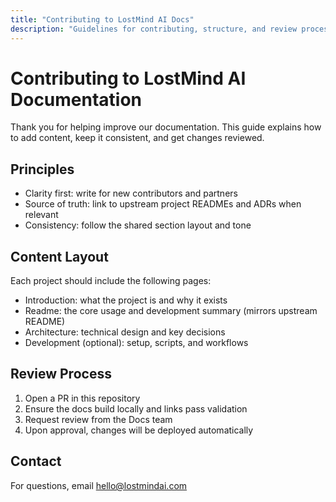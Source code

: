 ```yaml
---
title: "Contributing to LostMind AI Docs"
description: "Guidelines for contributing, structure, and review process"
---
```


# Contributing to LostMind AI Documentation

Thank you for helping improve our documentation. This guide explains how to add content, keep it consistent, and get changes reviewed.

## Principles

- Clarity first: write for new contributors and partners
- Source of truth: link to upstream project READMEs and ADRs when relevant
- Consistency: follow the shared section layout and tone

## Content Layout

Each project should include the following pages:

- Introduction: what the project is and why it exists
- Readme: the core usage and development summary (mirrors upstream README)
- Architecture: technical design and key decisions
- Development (optional): setup, scripts, and workflows

## Review Process

1. Open a PR in this repository
2. Ensure the docs build locally and links pass validation
3. Request review from the Docs team
4. Upon approval, changes will be deployed automatically

## Contact

For questions, email hello@lostmindai.com

